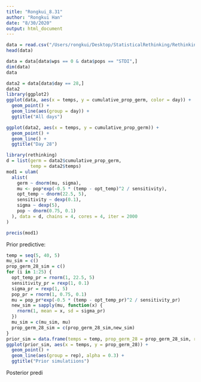 ```yaml
---
title: "Rongkui_8.31"
author: "Rongkui Han"
date: "8/30/2020"
output: html_document
---
```


```r
data = read.csv("/Users/rongkui/Desktop/StatisticalRethinking/RethinkingV2_Rongkui.Han/light_round1_tall.csv")
head(data)
```

```r
data = data[data$wps == 0 & data$pops == "STDI",]
dim(data)
data
```

```r
data2 = data[data$day == 28,]
data2
library(ggplot2)
ggplot(data, aes(x = temps, y = cumulative_prop_germ, color = day)) +
  geom_point() +
  geom_line(aes(group = day)) +
  ggtitle("All days")
```

```r
ggplot(data2, aes(x = temps, y = cumulative_prop_germ)) +
  geom_point() +
  geom_line() +
  ggtitle("Day 28")
```

```r
library(rethinking)
d = list(germ = data2$cumulative_prop_germ, 
         temp = data2$temps)
mod1 = ulam(
  alist(
    germ ~ dnorm(mu, sigma),
    mu <- pop*exp(-0.5 * (temp - opt_temp)^2 / sensitivity),
    opt_temp ~ dnorm(22.5, 5),
    sensitivity ~ dexp(0.1),
    sigma ~ dexp(5),
    pop ~ dnorm(0.75, 0.1)
  ), data = d, chains = 4, cores = 4, iter = 2000
)

precis(mod1)
```

Prior predictive:
```r
temp = seq(5, 40, 5)
mu_sim = c()
prop_germ_28_sim = c()
for (i in 1:25) {
  opt_temp_pr = rnorm(1, 22.5, 5)
  sensitivity_pr = rexp(1, 0.1)
  sigma_pr = rexp(1, 5)
  pop_pr = rnorm(1, 0.75, 0.1)
  mu = pop_pr*exp(-0.5 * (temp - opt_temp_pr)^2 / sensitivity_pr)
  new_sim = sapply(mu, function(x) {
    rnorm(1, mean = x, sd = sigma_pr)
  })
  mu_sim = c(mu_sim, mu)
  prop_germ_28_sim = c(prop_germ_28_sim,new_sim)
}
prior_sim = data.frame(temps = temp, prop_germ_28 = prop_germ_28_sim, rep = rep(1:25, each = 8))
ggplot(prior_sim, aes(x = temps, y = prop_germ_28)) +
  geom_point() +
  geom_line(aes(group = rep), alpha = 0.3) +
  ggtitle("Prior simulatiions")
```


Posterior predi
